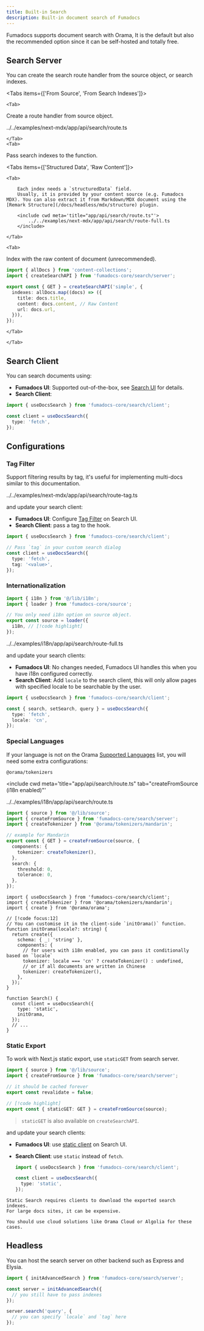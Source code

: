 ```yaml
---
title: Built-in Search
description: Built-in document search of Fumadocs
---
```


Fumadocs supports document search with Orama, It is the default but also the recommended option since it can be self-hosted and totally free.

## Search Server

You can create the search route handler from the source object, or search indexes.

<Tabs items={['From Source', 'From Search Indexes']}>

    <Tab>

Create a route handler from source object.

<include cwd meta='title="app/api/search/route.ts"'>
  ../../examples/next-mdx/app/api/search/route.ts
</include>

    </Tab>
    <Tab>

Pass search indexes to the function.

<Tabs items={['Structured Data', 'Raw Content']}>

    <Tab>

        Each index needs a `structuredData` field.
        Usually, it is provided by your content source (e.g. Fumadocs MDX). You can also extract it from Markdown/MDX document using the [Remark Structure](/docs/headless/mdx/structure) plugin.

        <include cwd meta='title="app/api/search/route.ts"'>
            ../../examples/next-mdx/app/api/search/route-full.ts
        </include>

    </Tab>

    <Tab>

Index with the raw content of document (unrecommended).

```ts title="app/api/search/route.ts"
import { allDocs } from 'content-collections';
import { createSearchAPI } from 'fumadocs-core/search/server';

export const { GET } = createSearchAPI('simple', {
  indexes: allDocs.map((docs) => ({
    title: docs.title,
    content: docs.content, // Raw Content
    url: docs.url,
  })),
});
```

    </Tab>

</Tabs>

    </Tab>

</Tabs>

## Search Client

You can search documents using:

- **Fumadocs UI**: Supported out-of-the-box, see [Search UI](/docs/ui/search/orama) for details.
- **Search Client**:

```ts twoslash
import { useDocsSearch } from 'fumadocs-core/search/client';

const client = useDocsSearch({
  type: 'fetch',
});
```

<auto-type-table type='Extract<import("fumadocs-core/search/client").Client, { type: "fetch" }>' />

## Configurations

### Tag Filter

Support filtering results by tag, it's useful for implementing multi-docs similar to this documentation.

<include meta='title="app/api/search/route.ts"' cwd>
  ../../examples/next-mdx/app/api/search/route-tag.ts
</include>

and update your search client:

- **Fumadocs UI**: Configure [Tag Filter](/docs/ui/search/orama#tag-filter) on Search UI.
- **Search Client**: pass a tag to the hook.

```ts
import { useDocsSearch } from 'fumadocs-core/search/client';

// Pass `tag` in your custom search dialog
const client = useDocsSearch({
  type: 'fetch',
  tag: '<value>',
});
```

### Internationalization

```ts title="lib/source.ts" tab="createFromSource"
import { i18n } from '@/lib/i18n';
import { loader } from 'fumadocs-core/source';

// You only need i18n option on source object.
export const source = loader({
  i18n, // [!code highlight]
});
```

<include cwd meta='title="app/api/search/route.ts" tab="createI18nSearchAPI"'>
  ../../examples/i18n/app/api/search/route-full.ts
</include>

and update your search clients:

- **Fumadocs UI**: No changes needed, Fumadocs UI handles this when you have i18n configured correctly.
- **Search Client**:
  Add `locale` to the search client, this will only allow pages with specified locale to be searchable by the user.

```ts
import { useDocsSearch } from 'fumadocs-core/search/client';

const { search, setSearch, query } = useDocsSearch({
  type: 'fetch',
  locale: 'cn',
});
```

### Special Languages

If your language is not on the Orama [Supported Languages](https://docs.orama.com/open-source/supported-languages#officially-supported-languages) list, you will need some extra configurations:

```npm
@orama/tokenizers
```

<include
  cwd
  meta='title="app/api/search/route.ts" tab="createFromSource (i18n enabled)"'
>
  ../../examples/i18n/app/api/search/route.ts
</include>

```ts title="app/api/search/route.ts" tab="createFromSource (without i18n)"
import { source } from '@/lib/source';
import { createFromSource } from 'fumadocs-core/search/server';
import { createTokenizer } from '@orama/tokenizers/mandarin';

// example for Mandarin
export const { GET } = createFromSource(source, {
  components: {
    tokenizer: createTokenizer(),
  },
  search: {
    threshold: 0,
    tolerance: 0,
  },
});
```

```tsx tab="Static mode"
import { useDocsSearch } from 'fumadocs-core/search/client';
import { createTokenizer } from '@orama/tokenizers/mandarin';
import { create } from '@orama/orama';

// [!code focus:12]
// You can customise it in the client-side `initOrama()` function.
function initOrama(locale?: string) {
  return create({
    schema: { _: 'string' },
    components: {
      // for users with i18n enabled, you can pass it conditionally based on `locale`
      tokenizer: locale === 'cn' ? createTokenizer() : undefined,
      // or if all documents are written in Chinese
      tokenizer: createTokenizer(),
    },
  });
}

function Search() {
  const client = useDocsSearch({
    type: 'static',
    initOrama,
  });
  // ...
}
```

### Static Export

To work with Next.js static export, use `staticGET` from search server.

```ts title="app/api/search/route.ts"
import { source } from '@/lib/source';
import { createFromSource } from 'fumadocs-core/search/server';

// it should be cached forever
export const revalidate = false;

// [!code highlight]
export const { staticGET: GET } = createFromSource(source);
```

> `staticGET` is also available on `createSearchAPI`.

and update your search clients:

- **Fumadocs UI**: use [static client](/docs/ui/search/orama#static) on Search UI.

- **Search Client**: use `static` instead of `fetch`.

  ```ts
  import { useDocsSearch } from 'fumadocs-core/search/client';

  const client = useDocsSearch({
    type: 'static',
  });
  ```

  <AutoTypeTable type='Extract<import("fumadocs-core/search/client").Client, { type: "static" }>' />

<Callout type='warn' title="Be Careful">

    Static Search requires clients to download the exported search indexes.
    For large docs sites, it can be expensive.

    You should use cloud solutions like Orama Cloud or Algolia for these cases.

</Callout>

## Headless

You can host the search server on other backend such as Express and Elysia.

```ts
import { initAdvancedSearch } from 'fumadocs-core/search/server';

const server = initAdvancedSearch({
  // you still have to pass indexes
});

server.search('query', {
  // you can specify `locale` and `tag` here
});
```
